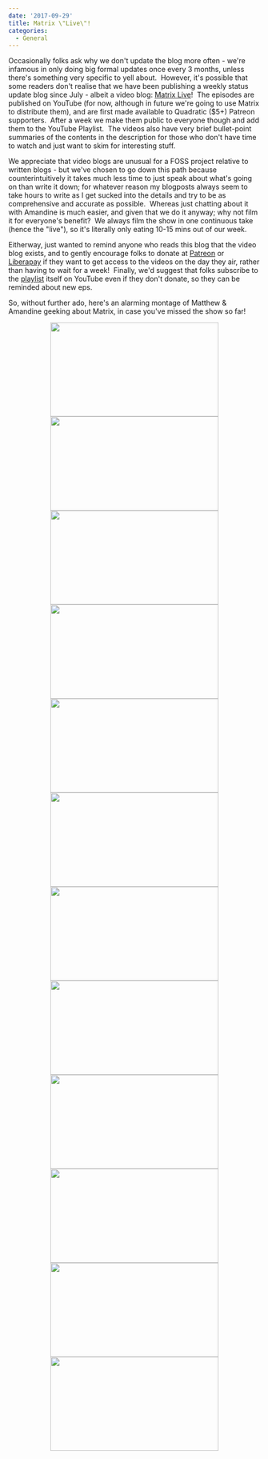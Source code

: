 ```yaml
---
date: '2017-09-29'
title: Matrix \"Live\"!
categories:
  - General
---
```


Occasionally folks ask why we don't update the blog more often - we're infamous in only doing big formal updates once every 3 months, unless there's something very specific to yell about.  However, it's possible that some readers don't realise that we have been publishing a weekly status update blog since July - albeit a video blog: <a href="https://www.youtube.com/playlist?list=PLl5dnxRMP1hXZJtaE1Q3_ztrfIMJgrgZM">Matrix Live</a>!  The episodes are published on YouTube (for now, although in future we're going to use Matrix to distribute them), and are first made available to Quadratic ($5+) Patreon supporters.  After a week we make them public to everyone though and add them to the YouTube Playlist.  The videos also have very brief bullet-point summaries of the contents in the description for those who don't have time to watch and just want to skim for interesting stuff.

We appreciate that video blogs are unusual for a FOSS project relative to written blogs - but we've chosen to go down this path because counterintuitively it takes much less time to just speak about what's going on than write it down; for whatever reason my blogposts always seem to take hours to write as I get sucked into the details and try to be as comprehensive and accurate as possible.  Whereas just chatting about it with Amandine is much easier, and given that we do it anyway; why not film it for everyone's benefit?  We always film the show in one continuous take (hence the "live"), so it's literally only eating 10-15 mins out of our week.

Eitherway, just wanted to remind anyone who reads this blog that the video blog exists, and to gently encourage folks to donate at <a href="https://patreon.com/matrixdotorg">Patreon</a> or <a href="https://liberapay.com/matrixdotorg">Liberapay</a> if they want to get access to the videos on the day they air, rather than having to wait for a week!  Finally, we'd suggest that folks subscribe to the <a href="https://www.youtube.com/playlist?list=PLl5dnxRMP1hXZJtaE1Q3_ztrfIMJgrgZM">playlist</a> itself on YouTube even if they don't donate, so they can be reminded about new eps.

So, without further ado, here's an alarming montage of Matthew &amp; Amandine geeking about Matrix, in case you've missed the show so far!
<div style="text-align: center;"><a href="https://www.youtube.com/watch?v=a0n1xz4KRVE"><img class="alignnone wp-image-2844 size-full" src="https://matrix.org/blog/wp-content/uploads/2017/09/ep1.jpg" width="336" height="188" /></a><a href="https://www.youtube.com/watch?v=0g2jEm84w8w"><img class="alignnone wp-image-2845 size-full" src="https://matrix.org/blog/wp-content/uploads/2017/09/ep2.jpg" width="336" height="188" /></a><a href="https://www.youtube.com/watch?v=T9ENe3fzH6w"><img class="alignnone wp-image-2846 size-full" src="https://matrix.org/blog/wp-content/uploads/2017/09/ep3.jpg" width="336" height="188" /></a><a href="https://www.youtube.com/watch?v=kG3Pa7BoUBY"><img class="alignnone wp-image-2847 size-full" src="https://matrix.org/blog/wp-content/uploads/2017/09/ep4.jpg" width="336" height="188" /></a><a href="https://www.youtube.com/watch?v=bMt4rD86_wc"><img class="alignnone wp-image-2848 size-full" src="https://matrix.org/blog/wp-content/uploads/2017/09/ep5.jpg" width="336" height="188" /></a><a href="https://www.youtube.com/watch?v=M4jjl4jxst4"><img class="alignnone wp-image-2849 size-full" src="https://matrix.org/blog/wp-content/uploads/2017/09/ep6.jpg" width="336" height="188" /></a><a href="https://www.youtube.com/watch?v=S5u9haaQwzg"><img class="alignnone wp-image-2850" src="https://matrix.org/blog/wp-content/uploads/2017/09/ep7.jpg" width="336" height="188" /></a><a href="https://www.youtube.com/watch?v=hX1bZWHwXWo"><img class="alignnone wp-image-2851 size-full" src="https://matrix.org/blog/wp-content/uploads/2017/09/ep8.jpg" width="336" height="188" /></a><a href="https://www.youtube.com/watch?v=uFpcgj2HFoU"><img class="alignnone wp-image-2852" src="https://matrix.org/blog/wp-content/uploads/2017/09/ep9.jpg" width="336" height="188" /></a><a href="https://www.youtube.com/watch?v=OuxP21lE-gg"><img class="alignnone wp-image-2853" src="https://matrix.org/blog/wp-content/uploads/2017/09/ep10.jpg" width="336" height="188" /></a><a href="https://www.youtube.com/watch?v=9Iw2IaR_jpQ"><img class="alignnone wp-image-2854" src="https://matrix.org/blog/wp-content/uploads/2017/09/ep11.jpg" width="336" height="188" /></a><a href="https://www.patreon.com/posts/matrix-live-ep-14609414"><img class="size-full wp-image-2857" src="https://matrix.org/blog/wp-content/uploads/2017/09/ep12.png" alt="" width="336" height="188" /></a></div>